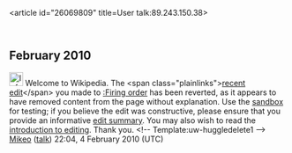 <article id="26069809" title=User talk:89.243.150.38>
	<talkpage id="26069809" title="User talk:89.243.150.38">

== February 2010 ==

[[Image:Information.png|25px]] Welcome to Wikipedia. The &lt;span class=&quot;plainlinks&quot;&gt;[http://en.wikipedia.org/wiki/Firing_order?diff=341973261 recent edit]&lt;/span&gt; you made to [[:Firing order]] has been reverted, as it appears to have removed content from the page without explanation. Use the [[Wikipedia:Sandbox|sandbox]] for testing; if you believe the edit was constructive, please ensure that you provide an informative [[Help:Edit summary|edit summary]]. You may also wish to read the [[Wikipedia:Introduction|introduction to editing]]. Thank you. &lt;!-- Template:uw-huggledelete1 --&gt; [[User:Mikeo|Mikeo]] ([[User talk:Mikeo|talk]]) 22:04, 4 February 2010 (UTC)
	</talkpage>
</article>